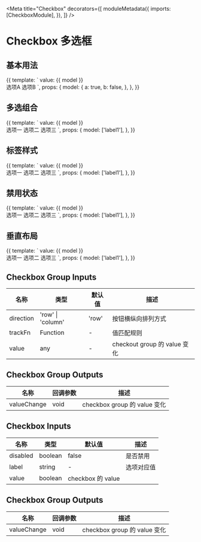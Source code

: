 

<Meta
  title="Checkbox"
  decorators={[
    moduleMetadata({
      imports: [CheckboxModule],
    }),
  ]}
/>

# Checkbox 多选框

## 基本用法

<Preview>
  <Story name="basic" height="60px">
    {{
      template: `
        value: {{ model }}<br/>
        <aui-checkbox [(ngModel)]="model.a">选项A</aui-checkbox>
        <aui-checkbox [(ngModel)]="model.b">选项B</aui-checkbox>
      `,
      props: {
        model: {
          a: true,
          b: false,
        },
      },
    }}
  </Story>
</Preview>

## 多选组合

<Preview>
  <Story name="group" height="60px">
    {{
      template: `
        value: {{ model }}<br/>
        <aui-checkbox-group [(ngModel)]="model">
          <aui-checkbox label="label1">选项一</aui-checkbox>
          <aui-checkbox label="label2">选项二</aui-checkbox>
          <aui-checkbox label="label3">选项三</aui-checkbox>
        </aui-checkbox-group>
      `,
      props: {
        model: ['label1'],
      },
    }}
  </Story>
</Preview>

## 标签样式

<Preview>
  <Story name="tag" height="60px">
    {{
      template: `
        value: {{ model }}<br/>
        <aui-checkbox-group [(ngModel)]="model">
          <aui-checkbox label="label1">选项一</aui-checkbox>
          <aui-checkbox label="label2" type="tag">选项二</aui-checkbox>
          <aui-checkbox label="label3" type="tag">选项三</aui-checkbox>
        </aui-checkbox-group>
      `,
      props: {
        model: ['label1'],
      },
    }}
  </Story>
</Preview>

## 禁用状态

<Preview>
  <Story name="disabled" height="60px">
    {{
      template: `
        value: {{ model }}<br/>
        <aui-checkbox-group [(ngModel)]="model">
          <aui-checkbox label="label1">选项一</aui-checkbox>
          <aui-checkbox label="label2">选项二</aui-checkbox>
          <aui-checkbox label="label3" [disabled]="true">选项三</aui-checkbox>
        </aui-checkbox-group>
      `,
      props: {
        model: ['label1'],
      },
    }}
  </Story>
</Preview>

## 垂直布局

<Preview>
  <Story name="vertical" height="120px">
    {{
      template: `
        value: {{ model }}<br/>
        <aui-checkbox-group [(ngModel)]="model" direction="column">
          <aui-checkbox label="label1">选项一</aui-checkbox>
          <aui-checkbox label="label2">选项二</aui-checkbox>
          <aui-checkbox label="label3">选项三</aui-checkbox>
        </aui-checkbox-group>
      `,
      props: {
        model: ['label1'],
      },
    }}
  </Story>
</Preview>

## Checkbox Group Inputs

| 名称      | 类型              | 默认值 | 描述                         |
| --------- | ----------------- | ------ | ---------------------------- |
| direction | 'row' \| 'column' | 'row'  | 按钮横纵向排列方式           |
| trackFn   | Function          | -      | 值匹配规则                   |
| value     | any               | -      | checkout group 的 value 变化 |

## Checkbox Group Outputs

| 名称        | 回调参数 | 描述                         |
| ----------- | -------- | ---------------------------- |
| valueChange | void     | checkbox group 的 value 变化 |

## Checkbox Inputs

| 名称     | 类型    | 默认值            | 描述       |
| -------- | ------- | ----------------- | ---------- |
| disabled | boolean | false             | 是否禁用   |
| label    | string  | -                 | 选项对应值 |
| value    | boolean | checkbox 的 value |

## Checkbox Group Outputs

| 名称        | 回调参数 | 描述                         |
| ----------- | -------- | ---------------------------- |
| valueChange | void     | checkbox group 的 value 变化 |
